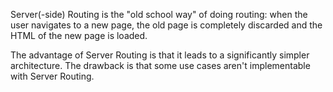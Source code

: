 
Server(-side) Routing is the "old school way" of doing routing:
when the user navigates to a new page,
the old page is completely discarded and the HTML of the new page is loaded.

The advantage of Server Routing is that it leads to a significantly simpler architecture. The drawback is that some use cases aren't implementable with Server Routing.

